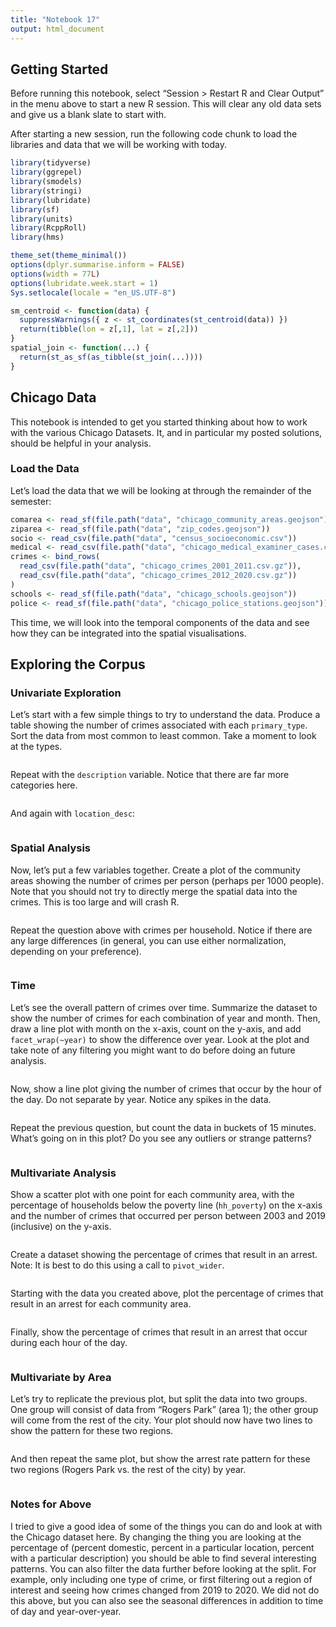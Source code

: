 ```yaml
---
title: "Notebook 17"
output: html_document
---
```


## Getting Started

Before running this notebook, select "Session > Restart R and Clear Output" in
the menu above to start a new R session. This will clear any old data sets and
give us a blank slate to start with.

After starting a new session, run the following code chunk to load the
libraries and data that we will be working with today.

```r
library(tidyverse)
library(ggrepel)
library(smodels)
library(stringi)
library(lubridate)
library(sf)
library(units)
library(RcppRoll)
library(hms)

theme_set(theme_minimal())
options(dplyr.summarise.inform = FALSE)
options(width = 77L)
options(lubridate.week.start = 1)
Sys.setlocale(locale = "en_US.UTF-8")

sm_centroid <- function(data) {
  suppressWarnings({ z <- st_coordinates(st_centroid(data)) })
  return(tibble(lon = z[,1], lat = z[,2]))
}
spatial_join <- function(...) {
  return(st_as_sf(as_tibble(st_join(...))))
}
```

## Chicago Data

This notebook is intended to get you started thinking about how to work with
the various Chicago Datasets. It, and in particular my posted solutions, should
be helpful in your analysis.

### Load the Data

Let's load the data that we will be looking at through the remainder of the
semester:

```r
comarea <- read_sf(file.path("data", "chicago_community_areas.geojson"))
ziparea <- read_sf(file.path("data", "zip_codes.geojson"))
socio <- read_csv(file.path("data", "census_socioeconomic.csv"))
medical <- read_csv(file.path("data", "chicago_medical_examiner_cases.csv.gz"))
crimes <- bind_rows(
  read_csv(file.path("data", "chicago_crimes_2001_2011.csv.gz")),
  read_csv(file.path("data", "chicago_crimes_2012_2020.csv.gz"))
)
schools <- read_sf(file.path("data", "chicago_schools.geojson"))
police <- read_sf(file.path("data", "chicago_police_stations.geojson"))
```

This time, we will look into the temporal components of the data
and see how they can be integrated into the spatial visualisations.

## Exploring the Corpus

### Univariate Exploration

Let's start with a few simple things to try to understand the data. Produce a
table showing the number of crimes associated with each `primary_type`. Sort
the data from most common to least common. Take a moment to look at the types.

```r

```

Repeat with the `description` variable. Notice that there are far more
categories here.

```r

```

And again with `location_desc`:

```r

```

### Spatial Analysis

Now, let's put a few variables together. Create a plot of the community areas
showing the number of crimes per person (perhaps per 1000 people). Note that
you should not try to directly merge the spatial data into the crimes. This is
too large and will crash R.

```r

```

Repeat the question above with crimes per household. Notice if there
are any large differences (in general, you can use either normalization,
depending on your preference).

```r

```

### Time

Let's see the overall pattern of crimes over time. Summarize the dataset to
show the number of crimes for each combination of year and month. Then, draw
a line plot with month on the x-axis, count on the y-axis, and add
`facet_wrap(~year)` to show the difference over year. Look at the plot and take
note of any filtering you might want to do before doing an future analysis.

```r

```

Now, show a line plot giving the number of crimes that occur by the hour of
the day. Do not separate by year. Notice any spikes in the data.

```r

```

Repeat the previous question, but count the data in buckets of 15 minutes.
What's going on in this plot? Do you see any outliers or strange patterns?

```r

```


### Multivariate Analysis

Show a scatter plot with one point for each community area, with the percentage
of households below the poverty line (`hh_poverty`) on the x-axis and the number
of crimes that occurred per person between 2003 and 2019 (inclusive) on the
y-axis.

```r

```

Create a dataset showing the percentage of crimes that result in an arrest.
Note: It is best to do this using a call to `pivot_wider`.

```r

```

Starting with the data you created above, plot the percentage of crimes that
result in an arrest for each community area.

```r

```

Finally, show the percentage of crimes that result in an arrest that occur
during each hour of the day.

```r

```

### Multivariate by Area

Let's try to replicate the previous plot, but split the data into two groups.
One group will consist of data from "Rogers Park" (area 1); the other group
will come from the rest of the city. Your plot should now have two lines to
show the pattern for these two regions.

```r

```

And then repeat the same plot, but show the arrest rate pattern for these two
regions (Rogers Park vs. the rest of the city) by year.

```r

```

### Notes for Above

I tried to give a good idea of some of the things you can do and look at with
the Chicago dataset here. By changing the thing you are looking at the
percentage of (percent domestic, percent in a particular location, percent with
a particular description) you should be able to find several interesting
patterns. You can also filter the data further before looking at the split. For
example, only including one type of crime, or first filtering out a region of
interest and seeing how crimes changed from 2019 to 2020. We did not do this
above, but you can also see the seasonal differences in addition to time of day
and year-over-year.

